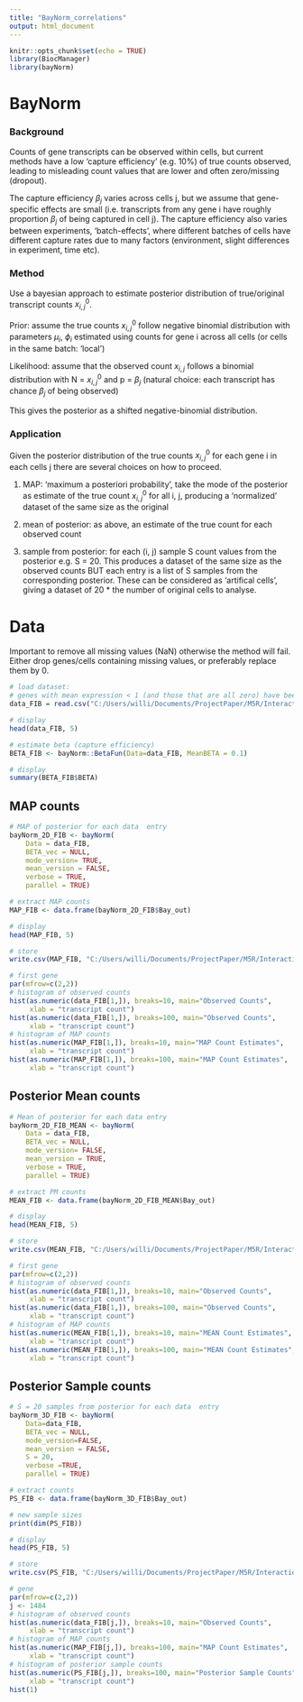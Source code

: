 ```yaml
---
title: "BayNorm_correlations"
output: html_document
---
```


```r
knitr::opts_chunk$set(echo = TRUE)
library(BiocManager)
library(bayNorm)
```

# BayNorm

### Background

Counts of gene transcripts can be observed within cells, but current methods have a low 'capture efficiency' (e.g. 10%) of true counts observed, leading to misleading count values that are lower and often zero/missing (dropout).

The capture efficiency $\beta_{j}$ varies across cells j, but we assume that gene-specific effects are small (i.e. transcripts from any gene i have roughly proportion $\beta_{j}$ of being captured in cell j). The capture efficiency also varies between experiments, 'batch-effects', where different batches of cells have different capture rates due to many factors (environment, slight differences in experiment, time etc).

### Method

Use a bayesian approach to estimate posterior distribution of true/original transcript counts $x_{i,j}^{0}$.

Prior: assume the true counts $x_{i,j}^{0}$ follow negative binomial distribution with parameters $\mu_i$, $\phi_i$ estimated using counts for gene i across all cells (or cells in the same batch: 'local')

Likelihood: assume that the observed count $x_{i,j}$ follows a binomial distribution with N = $x_{i,j}^{0}$ and p = $\beta_j$ (natural choice: each transcript has chance $\beta_j$ of being observed)

This gives the posterior as a shifted negative-binomial distribution.

### Application

Given the posterior distribution of the true counts $x_{i,j}^{0}$ for each gene i in each cells j there are several choices on how to proceed.

(1) MAP: 'maximum a posteriori probability', take the mode of the posterior as estimate of the true count $x_{i,j}^{0}$ for all i, j, producing a 'normalized' dataset of the same size as the original

(2) mean of posterior: as above, an estimate of the true count for each observed count

(3) sample from posterior: for each (i, j) sample S count values from the posterior e.g. S = 20. This produces a dataset of the same size as the observed counts BUT each entry is a list of S samples from the corresponding posterior. These can be considered as 'artifical cells', giving a dataset of 20 * the number of original cells to analyse.

# Data

Important to remove all missing values (NaN) otherwise the method will fail. Either drop genes/cells containing missing values, or preferably replace them by 0.

```r
# load dataset:
# genes with mean expression < 1 (and those that are all zero) have been removed
data_FIB = read.csv("C:/Users/willi/Documents/ProjectPaper/M5R/Interaction/Real-Data/Datasets/GSE151334_FIB_counts_thresh.csv", row.names=1)

# display
head(data_FIB, 5)
```

```r
# estimate beta (capture efficiency)
BETA_FIB <- bayNorm::BetaFun(Data=data_FIB, MeanBETA = 0.1)

# display
summary(BETA_FIB$BETA)
```

## MAP counts

```r
# MAP of posterior for each data  entry
bayNorm_2D_FIB <- bayNorm(
    Data = data_FIB,
    BETA_vec = NULL,
    mode_version= TRUE,
    mean_version = FALSE,
    verbose = TRUE,
    parallel = TRUE)
```

```r
# extract MAP counts
MAP_FIB <- data.frame(bayNorm_2D_FIB$Bay_out)

# display
head(MAP_FIB, 5)
```

```r
# store
write.csv(MAP_FIB, "C:/Users/willi/Documents/ProjectPaper/M5R/Interaction/Real-Data/Datasets/GSE151334_FIB_counts_MAP.csv")
```

```r
# first gene
par(mfrow=c(2,2))
# histogram of observed counts
hist(as.numeric(data_FIB[1,]), breaks=10, main="Observed Counts",
     xlab = "transcript count")
hist(as.numeric(data_FIB[1,]), breaks=100, main="Observed Counts",
     xlab = "transcript count")
# histogram of MAP counts
hist(as.numeric(MAP_FIB[1,]), breaks=10, main="MAP Count Estimates",
     xlab = "transcript count")
hist(as.numeric(MAP_FIB[1,]), breaks=100, main="MAP Count Estimates",
     xlab = "transcript count")
```

## Posterior Mean counts

```r
# Mean of posterior for each data entry
bayNorm_2D_FIB_MEAN <- bayNorm(
    Data = data_FIB,
    BETA_vec = NULL,
    mode_version= FALSE,
    mean_version = TRUE,
    verbose = TRUE,
    parallel = TRUE)
```

```r
# extract PM counts
MEAN_FIB <- data.frame(bayNorm_2D_FIB_MEAN$Bay_out)

# display
head(MEAN_FIB, 5)
```

```r
# store
write.csv(MEAN_FIB, "C:/Users/willi/Documents/ProjectPaper/M5R/Interaction/Real-Data/Datasets/GSE151334_FIB_counts_MEAN.csv")
```

```r
# first gene
par(mfrow=c(2,2))
# histogram of observed counts
hist(as.numeric(data_FIB[1,]), breaks=10, main="Observed Counts",
     xlab = "transcript count")
hist(as.numeric(data_FIB[1,]), breaks=100, main="Observed Counts",
     xlab = "transcript count")
# histogram of MAP counts
hist(as.numeric(MEAN_FIB[1,]), breaks=10, main="MEAN Count Estimates",
     xlab = "transcript count")
hist(as.numeric(MEAN_FIB[1,]), breaks=100, main="MEAN Count Estimates",
     xlab = "transcript count")
```

## Posterior Sample counts

```r
# S = 20 samples from posterior for each data  entry
bayNorm_3D_FIB <- bayNorm(
    Data=data_FIB,
    BETA_vec = NULL,
    mode_version=FALSE,
    mean_version = FALSE,
    S = 20,
    verbose =TRUE,
    parallel = TRUE)
```
```r
# extract counts
PS_FIB <- data.frame(bayNorm_3D_FIB$Bay_out)

# new sample sizes
print(dim(PS_FIB))

# display
head(PS_FIB, 5)
```
```r
# store
write.csv(PS_FIB, "C:/Users/willi/Documents/ProjectPaper/M5R/Interaction/Real-Data/Datasets/GSE151334_FIB_counts_PS.csv")
```

```r
# gene
par(mfrow=c(2,2))
j <- 1484
# histogram of observed counts
hist(as.numeric(data_FIB[j,]), breaks=10, main="Observed Counts",
     xlab = "transcript count")
# histogram of MAP counts
hist(as.numeric(MAP_FIB[j,]), breaks=100, main="MAP Count Estimates",
     xlab = "transcript count")
# histogram of posterior sample counts
hist(as.numeric(PS_FIB[j,]), breaks=100, main="Posterior Sample Counts",
     xlab = "transcript count")
hist(1)
```








